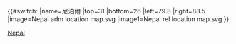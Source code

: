 {{#switch:{{{1}}}
|name=尼泊爾
|top=31
|bottom=26
|left=79.8
|right=88.5
|image=Nepal adm location map.svg
|image1=Nepal rel location map.svg
}}<noinclude>{{Location map/Info|Nepal}}
{{Documentation}}
[[Category:地理位置圖模板|Nepal]]
</noinclude>